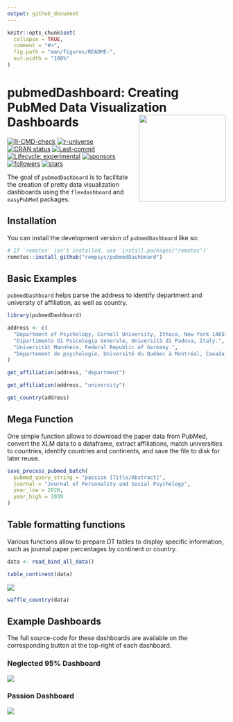 ```yaml
---
output: github_document
---
```


<!-- README.md is generated from README.Rmd. Please edit that file -->

```r
knitr::opts_chunk$set(
  collapse = TRUE,
  comment = "#>",
  fig.path = "man/figures/README-",
  out.width = "100%"
)
```

# pubmedDashboard: Creating PubMed Data Visualization Dashboards <img src='man/figures/logo.png' align="right" height="139" style="float:right; height:200px;" />

<!-- badges: start -->
[![R-CMD-check](https://github.com/rempsyc/pubmedDashboard/workflows/R-CMD-check/badge.svg)](https://github.com/rempsyc/pubmedDashboard/actions)
[![r-universe](https://rempsyc.r-universe.dev/badges/pubmedDashboard)](https://rempsyc.r-universe.dev/ui/#package:pubmedDashboard)
[![CRAN status](https://www.r-pkg.org/badges/version/pubmedDashboard)](https://CRAN.R-project.org/package=pubmedDashboard)
[![Last-commit](https://img.shields.io/github/last-commit/rempsyc/pubmedDashboard)](https://github.com/rempsyc/pubmedDashboard/commits/main)
[![Lifecycle: experimental](https://img.shields.io/badge/lifecycle-experimental-orange.svg)](https://lifecycle.r-lib.org/articles/stages.html#experimental)
[![sponsors](https://img.shields.io/github/sponsors/rempsyc)](https://github.com/sponsors/rempsyc)
[![followers](https://img.shields.io/github/followers/rempsyc?style=social)](https://github.com/rempsyc?tab=followers)
[![stars](https://img.shields.io/github/stars/rempsyc/pubmedDashboard?style=social)](https://github.com/rempsyc/pubmedDashboard/stargazers)
<!-- badges: end -->

The goal of `pubmedDashboard` is to facilitate the creation of pretty data visualization dashboards using the `flexdashboard` and `easyPubMed` packages.

## Installation

You can install the development version of `pubmedDashboard` like so:

``` r
# If `remotes` isn't installed, use `install.packages("remotes")`
remotes::install_github("rempsyc/pubmedDashboard")
```

## Basic Examples

`pubmedDashboard` helps parse the address to identify department and university of affiliation, as well as country.

```r
library(pubmedDashboard)

address <- c(
  "Department of Psychology, Cornell University, Ithaca, New York 14853-7601.",
  "Dipartimento di Psicologia Generale, Università di Padova, Italy.",
  "Universität Mannheim, Federal Republic of Germany.",
  "Département de psychologie, Université du Québec à Montréal, Canada."
)

get_affiliation(address, "department")

get_affiliation(address, "university")

get_country(address)
```

## Mega Function

One simple function allows to download the paper data from PubMed, convert the XLM data to a dataframe, extract affiliations, match universities to countries, identify countries and continents, and save the file to disk for later reuse.

```r
save_process_pubmed_batch(
  pubmed_query_string = "passion [Title/Abstract]",
  journal = "Journal of Personality and Social Psychology",
  year_low = 2020,
  year_high = 2030
)
```

## Table formatting functions

Various functions allow to prepare DT tables to display specific information, such as journal paper percentages by continent or country.

```r
data <- read_bind_all_data()
```

```r
table_continent(data)
```


![](man/figures/table_journal_continent.png)

```r
waffle_country(data)
```


## Example Dashboards

The full source-code for these dashboards are available on the corresponding button at the top-right of each dashboard.

### Neglected 95% Dashboard

[![](man/figures/n95.png)](https://remi-theriault.com/dashboards/neglected_95)

### Passion Dashboard

[![](man/figures/passion.png)](https://remi-theriault.com/dashboards/passion)
